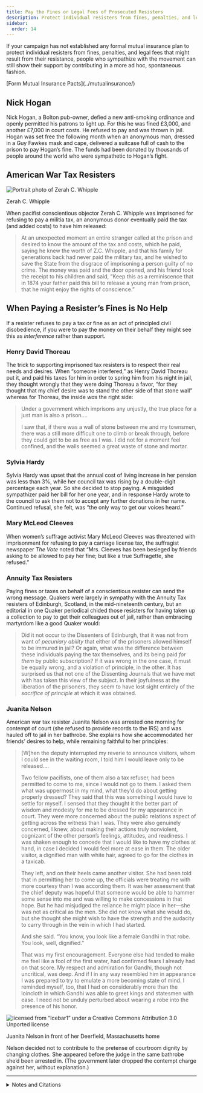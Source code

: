 ```yaml
---
title: Pay the Fines or Legal Fees of Prosecuted Resisters
description: Protect individual resisters from fines, penalties, and legal fees that might result from their resistance.
sidebar:
  order: 14
---
```


If your campaign has not established any formal mutual insurance plan to protect individual resisters from fines, penalties, and legal fees that might result from their resistance, people who sympathize with the movement can still show their support by contributing in a more ad hoc, spontaneous fashion.

<Aside type="tip" title="See also">
[Form Mutual Insurance Pacts](../mutualinsurance/)
</Aside>

## <Badge text="Example" size="medium" /> Nick Hogan

Nick Hogan, a Bolton pub-owner, defied a new anti-smoking ordinance and openly permitted his patrons to light up.
For this he was fined £3,000, and another £7,000 in court costs.
He refused to pay and was thrown in jail.
Hogan was set free the following month when an anonymous man, dressed in a Guy Fawkes mask and cape, delivered a suitcase full of cash to the prison to pay Hogan’s fine.
The funds had been donated by thousands of people around the world who were sympathetic to Hogan’s fight.

## <Badge text="Example" size="medium" /> American War Tax Resisters

![Portrait photo of Zerah C. Whipple](../../../assets/zerah-whipple.gif)
<figcaption>Zerah C. Whipple</figcaption>

When pacifist conscientious objector Zerah C. Whipple was imprisoned for refusing to pay a militia tax, an anonymous donor eventually paid the tax (and added costs) to have him released:

> At an unexpected moment an entire stranger called at the prison and desired to know the amount of the tax and costs, which he paid, saying he knew the worth of Z.C. Whipple, and that his family for generations back had never paid the military tax, and he wished to save the State from the disgrace of imprisoning a person guilty of no crime.
> The money was paid and the door opened, and his friend took the receipt to his children and said, “Keep this as a reminiscence that in 1874 your father paid this bill to release a young man from prison, that he might enjoy the rights of conscience.”

## When Paying a Resister’s Fines is No Help

If a resister refuses to pay a tax or fine as an act of principled civil disobedience, if you were to pay the money on their behalf they might see this as <em>interference</em> rather than support.

### <Badge text="Example" /> Henry David Thoreau

The trick to supporting imprisoned tax resisters is to respect their real needs and desires.
When “someone interfered,” as Henry David Thoreau put it, and paid his taxes for him in order to spring him from his night in jail, they thought wrongly that they were doing Thoreau a favor, “for they thought that my chief desire was to stand the other side of that stone wall” whereas for Thoreau, the inside <em>was</em> the right side:

> Under a government which imprisons any unjustly, the true place for a just man is also a prison.…
>
> I saw that, if there was a wall of stone between me and my townsmen, there was a still more difficult one to climb or break through, before they could get to be as free as I was.
> I did not for a moment feel confined, and the walls seemed a great waste of stone and mortar.

### <Badge text="Example" /> Sylvia Hardy

Sylvia Hardy was upset that the annual cost of living increase in her pension was less than 3%, while her council tax was rising by a double-digit percentage each year.
So she decided to stop paying.
A misguided sympathizer paid her bill for her one year, and in response Hardy wrote to the council to ask them not to accept any further donations in her name.
Continued refusal, she felt, was “the only way to get our voices heard.”

### <Badge text="Example" /> Mary McLeod Cleeves

When women’s suffrage activist Mary McLeod Cleeves was threatened with imprisonment for refusing to pay a carriage license tax, the suffragist newspaper <i>The Vote</i> noted that “Mrs. Cleeves has been besieged by friends asking to be allowed to pay her fine; but like a true Suffragette, she refused.”

### <Badge text="Example" /> Annuity Tax Resisters

Paying fines or taxes on behalf of a conscientious resister can send the wrong message.
Quakers were largely in sympathy with the Annuity Tax resisters of Edinburgh, Scotland, in the mid-nineteenth century, but an editorial in one Quaker periodical chided those resisters for having taken up a collection to pay to get their colleagues out of jail, rather than embracing martyrdom like a good Quaker would:

> Did it not occur to the Dissenters of Edinburgh, that it was not from want of <em>pecuniary ability</em> that either of the prisoners allowed himself to be immured in jail?
> Or again, what was the difference between these individuals paying the tax themselves, and its being paid <em>for them</em> by public subscription?
> If it was wrong in the one case, it must be equally wrong, and a violation of principle, in the other.
> It has surprised us that not one of the Dissenting Journals that we have met with has taken this view of the subject.
> In their joyfulness at the liberation of the prisoners, they seem to have lost sight entirely of the <em>sacrifice of principle</em> at which it was obtained.

### <Badge text="Example" /> Juanita Nelson

American war tax resister Juanita Nelson was arrested one morning for contempt of court (she refused to provide records to the IRS) and was hauled off to jail in her bathrobe.
She explains how she accommodated her friends’ desires to help, while remaining faithful to her principles:

> [W]hen the deputy interrupted my reverie to announce visitors, whom I could see in the waiting room, I told him I would leave only to be released.…
> 
> Two fellow pacifists, one of them also a tax refuser, had been permitted to come to me, since I would not go to them.
> I asked them what was uppermost in my mind, what they’d do about getting properly dressed?
> They said that this was something I would have to settle for myself.
> I sensed that they thought it the better part of wisdom and modesty for me to be dressed for my appearance in court.
> They were more concerned about the public relations aspect of getting across the witness than I was.
> They were also genuinely concerned, I knew, about making their actions truly nonviolent, cognizant of the other person’s feelings, attitudes, and readiness.
> I was shaken enough to concede that I would like to have my clothes at hand, in case I decided I would feel more at ease in them.
> The older visitor, a dignified man with white hair, agreed to go for the clothes in a taxicab.
>
> They left, and on their heels came another visitor.
> She had been told that in permitting her to come up, the officials were treating me with more courtesy than I was according them.
> It was her assessment that the chief deputy was hopeful that someone would be able to hammer some sense into me and was willing to make concessions in that hope.
> But he had misjudged the reliance he might place in her—she was not as critical as the men.
> She did not know what she would do, but she thought she might wish to have the strength and the audacity to carry through in the vein in which I had started.
>
> And she said. “You know, you look like a female Gandhi in that robe. You look, well, dignified.”
>
> That was my first encouragement.
> Everyone else had tended to make me feel like a fool of the first water, had confirmed fears I already had on that score.
> My respect and admiration for Gandhi, though not uncritical, was deep.
> And if I in any way resembled him in appearance I was prepared to try to emulate a more becoming state of mind.
> I reminded myself, too, that I had on considerably more than the loincloth in which Gandhi was able to greet kings and statesmen with ease.
> I need not be unduly perturbed about wearing a robe into the presence of his honor.

![licensed from “Icebar1” under a Creative Commons Attribution 3.0 Unported license](../../../assets/juanita-nelson.gif)
<figcaption>Juanita Nelson in front of her Deerfield, Massachusetts home</figcaption>

Nelson decided not to contribute to the pretense of courtroom dignity by changing clothes.
She appeared before the judge in the same bathrobe she’d been arrested in.
(The government later dropped the contempt charge against her, without explanation.)

<hr />

<details>
<summary>Notes and Citations</summary>

* [“A Recent Imprisonment in Connecticut”](https://www.google.com/books/edition/_/qAIFAAAAQAAJ?hl=en&gbpv=1&pg=PA33) <i>The British Friend</i> 1 February 1875, p. 33
* Thoreau, Henry David [“Resistance to Civil Government”](https://sniggle.net/TPL/index5.php?entry=rtcg) (1849)
* [“Pensioner prepared to go to jail”](http://news.bbc.co.uk/2/hi/uk_news/england/devon/4110702.stm) <i>BBC News</i> 20 June 2005
* [“‘Terrified’ pensioner jailed over £53 tax bill”](https://www.dailymail.co.uk/news/article-363468/Terrified-pensioner-jailed-53-tax-bill.html) <i>Daily Mail</i> 26 September 2005
* Sidley, Marguerite A. [“Welsh Campaign”](https://news.google.com/newspapers?id=G-I6AAAAIBAJ&sjid=6ikMAAAAIBAJ&pg=7603,2849343) <i>The Vote</i> 29 October 1910, p. 5
* “Baillie Stott, and the Edinburgh Annuity Tax” <i>The British Friend</i> 31 August 1848, p. 210
* Nelson, Juanita “A Matter of Freedom” in <i>We Won’t Pay: A Tax Resistance Reader</i> (2008) pp. 451–461.

</details>

